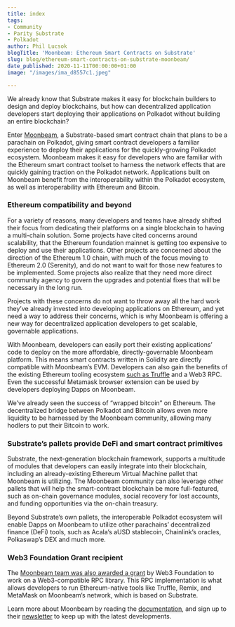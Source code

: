 ```yaml
---
title: index
tags:
- Community
- Parity Substrate
- Polkadot
author: Phil Lucsok
blogTitle: 'Moonbeam: Ethereum Smart Contracts on Substrate'
slug: blog/ethereum-smart-contracts-on-substrate-moonbeam/
date_published: 2020-11-11T00:00:00+01:00
image: "/images/ima_d8557c1.jpeg"

---
```

We already know that Substrate makes it easy for blockchain builders to design and deploy blockchains, but how can decentralized application developers start deploying their applications on Polkadot without building an entire blockchain?

Enter [Moonbeam](http://moonbeam.network/), a Substrate-based smart contract chain that plans to be a parachain on Polkadot, giving smart contract developers a familiar experience to deploy their applications for the quickly-growing Polkadot ecosystem. Moonbeam makes it easy for developers who are familiar with the Ethereum smart contract toolset to harness the network effects that are quickly gaining traction on the Polkadot network. Applications built on Moonbeam benefit from the interoperability within the Polkadot ecosystem, as well as interoperability with Ethereum and Bitcoin.

### Ethereum compatibility and beyond

For a variety of reasons, many developers and teams have already shifted their focus from dedicating their platforms on a single blockchain to having a multi-chain solution. Some projects have cited concerns around scalability, that the Ethereum foundation mainnet is getting too expensive to deploy and use their applications. Other projects are concerned about the direction of the Ethereum 1.0 chain, with much of the focus moving to Ethereum 2.0 (Serenity), and do not want to wait for those new features to be implemented. Some projects also realize that they need more direct community agency to govern the upgrades and potential fixes that will be necessary in the long run.

Projects with these concerns do not want to throw away all the hard work they’ve already invested into developing applications on Ethereum, and yet need a way to address their concerns, which is why Moonbeam is offering a new way for decentralized application developers to get scalable, governable applications.

With Moonbeam, developers can easily port their existing applications’ code to deploy on the more affordable, directly-governable Moonbeam platform. This means smart contracts written in Solidity are directly compatible with Moonbeam’s EVM. Developers can also gain the benefits of the existing Ethereum tooling ecosystem [such as Truffle](https://medium.com/moonbeam-network/deploy-a-solidity-smart-contract-using-truffle-and-moonbeam-6b4cdb1452a) and a Web3 RPC. Even the successful Metamask browser extension can be used by developers deploying Dapps on Moonbeam.

We’ve already seen the success of “wrapped bitcoin” on Ethereum. The decentralized bridge between Polkadot and Bitcoin allows even more liquidity to be harnessed by the Moonbeam community, allowing many hodlers to put their Bitcoin to work.

### Substrate’s pallets provide DeFi and smart contract primitives

Substrate, the next-generation blockchain framework, supports a multitude of modules that developers can easily integrate into their blockchain, including an already-existing Ethereum Virtual Machine pallet that Moonbeam is utilizing. The Moonbeam community can also leverage other pallets that will help the smart-contract blockchain be more full-featured, such as on-chain governance modules, social recovery for lost accounts, and funding opportunities via the on-chain treasury.

Beyond Substrate’s own pallets, the interoperable Polkadot ecosystem will enable Dapps on Moonbeam to utilize other parachains’ decentralized finance (DeFi) tools, such as Acala’s aUSD stablecoin, Chainlink’s oracles, Polkaswap’s DEX and much more.

### Web3 Foundation Grant recipient

The [Moonbeam team was also awarded a grant](https://www.purestake.com/news/purestake-awarded-web3-foundation-grant-moonbeam/) by Web3 Foundation to work on a Web3-compatible RPC library. This RPC implementation is what allows developers to run Ethereum-native tools like Truffle, Remix, and MetaMask on Moonbeam’s network, which is based on Substrate.

Learn more about Moonbeam by reading the [documentation](https://docs.moonbeam.network/), and sign up to their [newsletter](https://moonbeam.network/newsletter/) to keep up with the latest developments.